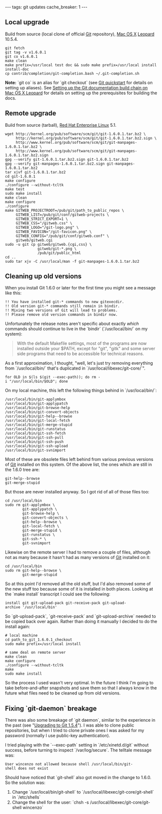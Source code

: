 ---
tags: git updates
cache_breaker: 1
---
== Local upgrade ==

Build from source (local clone of official [[Git]] repository), [[Mac OS X]] [[Leopard]] 10.5.4.

<pre>git fetch
git tag -v v1.6.0.1
git co v1.6.0.1
make clean
make prefix=/usr/local test doc && sudo make prefix=/usr/local install install-doc
cp contrib/completion/git-completion.bash ~/.git-completion.sh</pre>

'''Note:''' `git co` is an alias for `git checkout` (see [[Git quickstart]] for details on setting up aliases). See [[Setting up the Git documentation build chain on Mac OS X Leopard]] for details on setting up the prerequisites for building the docs.

== Remote upgrade ==

Build from source (tarball), [[Red Hat Enterprise Linux]] 5.1.

<pre>wget http://kernel.org/pub/software/scm/git/git-1.6.0.1.tar.bz2 \
     http://kernel.org/pub/software/scm/git/git-1.6.0.1.tar.bz2.sign \
     http://www.kernel.org/pub/software/scm/git/git-manpages-1.6.0.1.tar.bz2 \
     http://www.kernel.org/pub/software/scm/git/git-manpages-1.6.0.1.tar.bz2.sign
gpg --verify git-1.6.0.1.tar.bz2.sign git-1.6.0.1.tar.bz2
gpg --verify git-manpages-1.6.0.1.tar.bz2.sign git-manpages-1.6.0.1.tar.bz2
tar xjvf git-1.6.0.1.tar.bz2
cd git-1.6.0.1
make configure
./configure --without-tcltk
make test
sudo make install
make clean
make configure
./configure
make GITWEB_PROJECTROOT=/pub/git/path_to_public_repos \
     GITWEB_LIST=/pub/git/conf/gitweb-projects \
     GITWEB_STRICT_EXPORT=1 \
     GITWEB_CSS="/gitweb.css" \
     GITWEB_LOGO="/git-logo.png" \
     GITWEB_FAVICON="/git-favicon.png" \
     GITWEB_CONFIG="/pub/git/conf/gitweb.conf" \
     gitweb/gitweb.cgi
sudo -u git cp gitweb/gitweb.{cgi,css} \
               gitweb/git-*.png \
               /pub/git/public_html
cd ..
sudo tar xjv -C /usr/local/man -f git-manpages-1.6.0.1.tar.bz2</pre>

== Cleaning up old versions ==

When you install Git 1.6.0 or later for the first time you might see a message like this:

<pre>!! You have installed git-* commands to new gitexecdir.
!! Old version git-* commands still remain in bindir.
!! Mixing two versions of Git will lead to problems.
!! Please remove old version commands in bindir now.</pre>

Unfortunately the release notes aren't specific about exactly ''which'' commands should continue to live in the `bindir` (`/usr/local/bin/` on my system):

<blockquote>With the default Makefile settings, most of the programs are now installed outside your $PATH, except for "git", "gitk" and some server side programs that need to be accessible for technical reasons.</blockquote>

As a first approximation, I thought, "well, let's just try removing everything from `/usr/local/bin/` that's duplicated in `/usr/local/libexec/git-core/`".

 for OLD in $(ls $(git --exec-path)); do rm -i "/usr/local/bin/$OLD"; done

On my local machine, this left the following things behind in `/usr/local/bin/`:

<pre>/usr/local/bin/git-applymbox
/usr/local/bin/git-applypatch
/usr/local/bin/git-browse-help
/usr/local/bin/git-convert-objects
/usr/local/bin/git-help--browse
/usr/local/bin/git-local-fetch
/usr/local/bin/git-merge-stupid
/usr/local/bin/git-runstatus
/usr/local/bin/git-ssh-fetch
/usr/local/bin/git-ssh-pull
/usr/local/bin/git-ssh-push
/usr/local/bin/git-ssh-upload
/usr/local/bin/git-svnimport</pre>

Most of these are obsolete files left behind from various previous versions of [[Git]] installed on this system. Of the above list, the ones which are still in the 1.6.0 tree are:

 git-help--browse
 git-merge-stupid

But those are never installed anyway. So I got rid of all of those files too:

 cd /usr/local/bin
 sudo rm git-applymbox \
         git-applypatch \
         git-browse-help \
         git-convert-objects \
         git-help--browse \
         git-local-fetch \
         git-merge-stupid \
         git-runstatus \
         git-ssh-* \
         git-svnimport

Likewise on the remote server I had to remove a couple of files, although not as many because it hasn't had as many versions of [[Git]] installed on it:

 cd /usr/local/bin
 sudo rm git-help--browse \
         git-merge-stupid 

So at this point I'd removed all the old stuff, but I'd also removed some of the new stuff too because some of it is installed in both places. Looking at the `make install` transcript I could see the following:

 install git git-upload-pack git-receive-pack git-upload-archive '/usr/local/bin'

So `git-upload-pack`, `git-receive-pack` and `git-upload-archive` needed to be copied back over again. Rather than doing it manually I decided to do the install again:

<pre># local machine
cd path_to_git_1.6.0.1_checkout
sudo make prefix=/usr/local install

# same deal on remote server
make clean
make configure
./configure --without-tcltk
make
sudo make install</pre>

So the process I used wasn't very optimal. In the future I think I'm going to take before-and-after snapshots and save them so that I always know in the future what files need to be cleaned up from old versions.

== Fixing `git-daemon` breakage ==

There was also some breakage of `git daemon`, similar to the experience in the past (see "[[Upgrading to Git 1.5.4]]"). I was able to clone public repositories, but when I tried to clone private ones I was asked for my password (normally I use public-key authentication).

I tried playing with the `--exec-path` setting in `/etc/xinetd.d/git` without success, before turning to inspect `/var/log/secure`. The telltale message was:

 User wincenzo not allowed because shell /usr/local/bin/git-shell does not exist

Should have noticed that `git-shell` also got moved in the change to 1.6.0. So the solution was:

# Change `/usr/local/bin/git-shell` to `/usr/local/libexec/git-core/git-shell` in `/etc/shells`
# Change the shell for the user: `chsh -s /usr/local/libexec/git-core/git-shell wincenzo`
